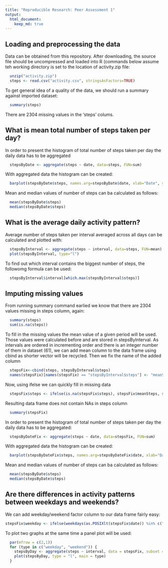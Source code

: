 ```yaml
---
title: "Reproducible Research: Peer Assessment 1"
output: 
  html_document:
    keep_md: true
---
```



## Loading and preprocessing the data
Data can be obtained from this repository. After downloading, the source file should be uncompressed and loaded into R (commands below assume teh working directory is set to the location of activity.zip file:
```r
  unzip("activity.zip")
  steps <- read.csv("activity.csv", stringsAsFactors=TRUE)
```

To get general idea of a quality of the data, we should run a summary against imported dataset:
```r
  summary(steps)
```

There are 2304 missing values in the 'steps' colums.

## What is mean total number of steps taken per day?
In order to present the histogram of total number of steps taken per day the daily data has to be aggregated
```r
  stepsByDate <- aggregate(steps ~ date, data=steps, FUN=sum)
```

  With aggregated data the histogram can be created:
```r
  barplot(stepsByDate$steps, names.arg=stepsByDate$date, xlab="Date", ylab="No of steps")
```

Mean and median values of number of steps can ba calculated as follows:
```r
  mean(stepsByDate$steps)
  median(stepsByDate$steps)
```

## What is the average daily activity pattern?
Average number of steps taken per interval averaged across all days can be calculated and plotted with:
```r
  stepsByInterval <- aggregate(steps ~ interval, data=steps, FUN=mean)
  plot(stepsByInterval, type="l")
```

To find out which interval contains the biggest number of steps, the followomg formula can be used:
```r
  stepsByInterval$interval[which.max(stepsByInterval$steps)]
```

## Imputing missing values
From running summary command earlied we know that there are 2304 values missing in steps column, again:
```r
  summary(steps)
  sum(is.na(steps))
```

To fill in the missing values the mean value of a given period will be used. Those values were calculated before and are stored in stepsByInterval. As intervals are ordered in incrementing order and there is an integer number of them in dataset (61), we can add mean column to the data frame using cbind as shorter vector will be recycled. Then we fix the name of the added column
```r
  stepsFix<-cbind(steps, stepsByInterval$steps)
  names(stepsFix)[names(stepsFix) == "stepsByInterval$steps"] <- "meanSteps"
```

Now, using ifelse we can quickly fill in missing data
```r
  stepsFix$steps <- ifelse(is.na(stepsFix$steps), stepsFix$meanSteps, stepsFix$steps)
```

Resulting data frame does not contain NAs in steps column
```r
  summary(stepsFix)
```

In order to present the histogram of total number of steps taken per day the daily data has to be aggregated:
```r
  stepsByDateFix <- aggregate(steps ~ date, data=stepsFix, FUN=sum)
```
  With aggregated data the histogram can be created:
```r
  barplot(stepsByDateFix$steps, names.arg=stepsByDateFix$date, xlab="Date", ylab="No of steps")
```

Mean and median values of number of steps can ba calculated as follows:
```r
  mean(stepsByDate$steps)
  median(stepsByDate$steps)
```

## Are there differences in activity patterns between weekdays and weekends?
We can add weekday/weekend factor column to our data frame fairly easy:
```r
stepsFix$weekday <- ifelse(weekdays(as.POSIXlt(stepsFix$date)) %in% c("Saturday", "Sunday"), "weekend", "weekday")
```

To plot two graphs at the same time a panel plot will be used:
```r
  par(mfrow = c(2,1))
  for (type in c("weekday", "weekend")) {
    stepsByDay <- aggregate(steps ~ interval, data = stepsFix, subset = (stepsFix$weekday == type), FUN = mean )
    plot(stepsByDay, type = "l", main = type)
  }
```